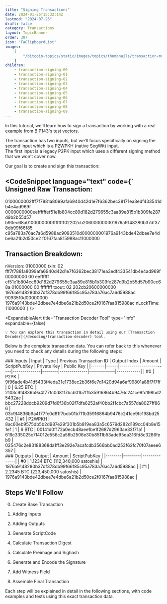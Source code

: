 ```yaml
---
title: "Signing Transactions"
date: 2024-01-25T15:32:14Z
lastmod: "2024-07-26"
draft: false
category: Transactions
layout: TopicBanner
order: 307
icon: "FaClipboardList"
images:
    [
        "/bitcoin-topics/static/images/topics/thumbnails/transaction-module/signature/tx-thumbnail-signature.jpg"
    ]
children:
    - transaction-signing-00
    - transaction-signing-01
    - transaction-signing-02
    - transaction-signing-03
    - transaction-signing-04
    - transaction-signing-05
    - transaction-signing-06
    - transaction-signing-07
    - transaction-signing-08
    - transaction-signing-09
---
```


In this tutorial, we'll learn how to sign a transaction by working with a real example from <a href="https://github.com/bitcoin/bips/blob/master/bip-0143.mediawiki#native-p2wpkh" target="_blank">BIP143's test vectors</a>.

The transaction has two inputs, but we'll focus specifically on signing the second input which is a P2WPKH (native SegWit) input.  
The first input is a legacy P2PK input which uses a different signing method that we won't cover now.

<div className="dark:hidden w-full rounded-xl overflow-hidden">
    <SvgDisplay
        src="/bitcoin-topics/static/images/topics/transactions/signature/siganture1.svg"
        width="100%"
        height="auto"
    />
</div>
<div className="hidden dark:block w-full rounded-xl overflow-hidden">
    <SvgDisplay
        src="/bitcoin-topics/static/images/topics/transactions/signature/siganture1.svg"
        width="100%"
        height="auto"
    />
</div>


Our goal is to create and sign this transaction:

<CodeSnippet
    language="text"
    code={`  Unsigned Raw Transaction:
  ----------------------
  0100000002fff7f7881a8099afa6940d42d1e7f6362bec38171ea3edf433541db4e4ad969f
  0000000000eeffffffef51e1b804cc89d182d279655c3aa89e815b1b309fe287d9b2b55d57
  b90ec68a0100000000ffffffff02202cb206000000001976a9148280b37df378db99f66f85
  c95a783a76ac7a6d5988ac9093510d000000001976a9143bde42dbee7e4dbe6a21b2d50ce2
  f0167faa815988ac11000000
  
  
  Transaction Breakdown:
  ----------------------
  nVersion:  01000000
  txin:      02 fff7f7881a8099afa6940d42d1e7f6362bec38171ea3edf433541db4e4ad969f 00000000 00 eeffffff
                ef51e1b804cc89d182d279655c3aa89e815b1b309fe287d9b2b55d57b90ec68a 01000000 00 ffffffff
  txout:     02 202cb20600000000 1976a9148280b37df378db99f66f85c95a783a76ac7a6d5988ac
                9093510d00000000 1976a9143bde42dbee7e4dbe6a21b2d50ce2f0167faa815988ac
  nLockTime: 11000000`}
/>

<ExpandableAlert
    title="Transaction Decoder Tool"
    type="info"
    expandable={false}
>
    💡 You can explore this transaction in detail using our [Transaction Decoder](/decoding/transaction-decoder) tool.
</ExpandableAlert>

Below is the complete transaction data. You can refer back to this whenever you need to check any details during the following steps:

<div className="max-w-4xl overflow-x-auto">
### Inputs
| Input | Type | Previous Transaction ID | Output Index | Amount | ScriptPubKey | Private Key | Public Key |
|-------|------|------------------------|--------------|--------|--------------|-------------|------------|
| #0 | P2PK | 9f96ade4b41d5433f4eda31e1738ec2b36f6e7d1420d94a6af99801a88f7f7ff | 0 | 6.25 BTC | 2103c9f4836b9a4f77fc0d81f7bcb01b7f1b35916864b9476c241ce9fc198bd25432ac | bbc27228ddcb9209d7fd6f36b02f7dfa6252af40bb2f1cbc7a557da8027ff866 | 03c9f4836b9a4f77fc0d81f7bcb01b7f1b35916864b9476c241ce9fc198bd25432 |
| <span className="bg-orange-500 dark:bg-orange-500 px-2 rounded text-black">#1</span> | <span className="bg-orange-500 dark:bg-orange-500 px-2 rounded text-black">P2WPKH</span> | 8ac60eb9575db5b2d987e29f301b5b819ea83a5c6579d282d189cc04b8e151ef | 1 | 6 BTC | 00141d0f172a0ecb48aee1be1f2687d2963ae33f71a1 | 619c335025c7f4012e556c2a58b2506e30b8511b53ade95ea316fd8c3286feb9 | 025476c2e83188368da1ff3e292e7acafcdb3566bb0ad253f62fc70f07aeee6357 |
</div>

<div className="max-w-4xl overflow-x-auto">
### Outputs
| Output | Amount | ScriptPubKey |
|--------|---------|--------------|
| #0 | 1.1234 BTC (112,340,000 satoshis) | 1976a9148280b37df378db99f66f85c95a783a76ac7a6d5988ac |
| #1 | 2.2345 BTC (223,450,000 satoshis) | 1976a9143bde42dbee7e4dbe6a21b2d50ce2f0167faa815988ac |
</div>



## Steps We'll Follow

0. Create Base Transaction

1. Adding Inputs

2. Adding Outputs

3. Generate ScriptCode

4. Calculate Transaction Digest

5. Calculate Preimage and Sighash

6. Generate and Encode the Signature

7. Add Witness Field

8. Assemble Final Transaction

Each step will be explained in detail in the following sections, with code examples and tests using this exact transaction data.